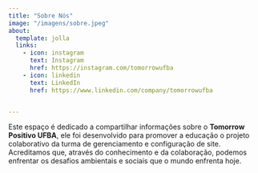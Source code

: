 ```yaml
---
title: "Sobre Nós"
image: "/imagens/sobre.jpeg"
about:
  template: jolla
  links:
    - icon: instagram
      text: Instagram
      href: https://instagram.com/tomorrowufba
    - icon: linkedin
      text: LinkedIn
      href: https://www.linkedin.com/company/tomorrowufba


---
```


Este espaço é dedicado a compartilhar informações sobre o **Tomorrow Positivo UFBA**, ele foi desenvolvido para promover a educação o projeto colaborativo da turma de gerenciamento e configuração de site. Acreditamos que, através do conhecimento e da colaboração, podemos enfrentar os desafios ambientais e sociais que o mundo enfrenta hoje.